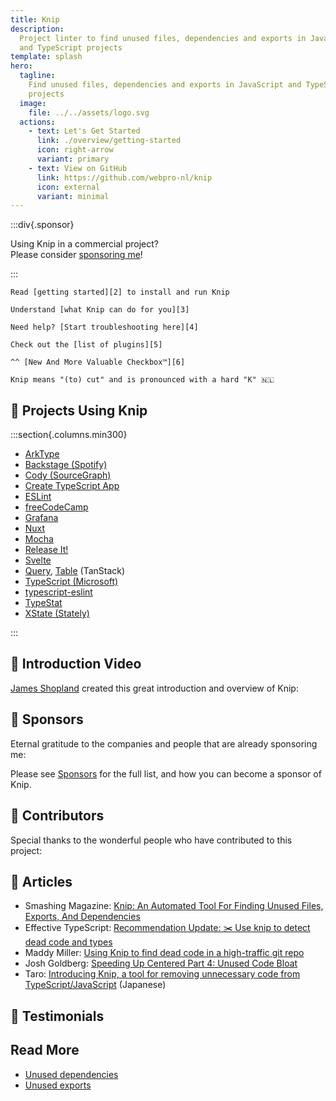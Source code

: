 ```yaml
---
title: Knip
description:
  Project linter to find unused files, dependencies and exports in JavaScript
  and TypeScript projects
template: splash
hero:
  tagline:
    Find unused files, dependencies and exports in JavaScript and TypeScript
    projects
  image:
    file: ../../assets/logo.svg
  actions:
    - text: Let's Get Started
      link: ./overview/getting-started
      icon: right-arrow
      variant: primary
    - text: View on GitHub
      link: https://github.com/webpro-nl/knip
      icon: external
      variant: minimal
---
```



:::div{.sponsor}

Using Knip in a commercial project?<br />Please consider [sponsoring me][1]!

:::

<CardGrid stagger>
  <Card title="Getting Started" icon="rocket">

    Read [getting started][2] to install and run Knip

  </Card>

  <Card title="Why Use Knip?" icon="approve-check">

    Understand [what Knip can do for you][3]

  </Card>

  <Card title="Troubleshooting" icon="warning">

    Need help? [Start troubleshooting here][4]

  </Card>

  <Card title="Plugins" icon="list-format">

    Check out the [list of plugins][5]

  </Card>

  <Card title="Works with checker.ts" icon="approve-check">

    ^^ [New And More Valuable Checkbox™️][6]

  </Card>

  <Card title="/'knɪp/" icon="translate">

    Knip means "(to) cut" and is pronounced with a hard "K" 🇳🇱

  </Card>
</CardGrid>

## 🧡 Projects Using Knip

:::section{.columns.min300}

- [ArkType][7]
- [Backstage (Spotify)][8]
- [Cody (SourceGraph)][9]
- [Create TypeScript App][10]
- [ESLint][11]
- [freeCodeCamp][12]
- [Grafana][13]
- [Nuxt][14]
- [Mocha][15]
- [Release It!][16]
- [Svelte][17]
- [Query][18], [Table][19] (TanStack)
- [TypeScript (Microsoft)][20]
- [typescript-eslint][21]
- [TypeStat][22]
- [XState (Stately)][23]

:::

## 🧡 Introduction Video

[James Shopland][24] created this great introduction and overview of Knip:

<YouTube id="uhEkgWt-pUM" />

## 🧡 Sponsors

Eternal gratitude to the companies and people that are already sponsoring me:

<Sponsors direction="row" showAll={false} />

Please see [Sponsors][1] for the full list, and how you can become a sponsor of
Knip.

## 🧡 Contributors

Special thanks to the wonderful people who have contributed to this project:

<Contributors />

## 🧡 Articles

- Smashing Magazine: [Knip: An Automated Tool For Finding Unused Files, Exports,
  And Dependencies][25]
- Effective TypeScript: [Recommendation Update: ✂️ Use knip to detect dead code
  and types][26]
- Maddy Miller: [Using Knip to find dead code in a high-traffic git repo][27]
- Josh Goldberg: [Speeding Up Centered Part 4: Unused Code Bloat][28]
- Taro: [Introducing Knip, a tool for removing unnecessary code from
  TypeScript/JavaScript][29] (Japanese)

## 🧡 Testimonials

<Tweets />

## Read More

- [Unused dependencies][30]
- [Unused exports][31]

[1]: ./sponsors
[2]: ./overview/getting-started.mdx
[3]: ./explanations/why-use-knip.md
[4]: ./guides/troubleshooting.md
[5]: ./reference/plugins.md
[6]: https://x.com/robpalmer2/status/1805502964435505559
[7]: https://github.com/arktypeio/arktype
[8]: https://github.com/backstage/backstage
[9]: https://github.com/sourcegraph/cody
[10]: https://github.com/JoshuaKGoldberg/create-typescript-app
[11]: https://github.com/eslint/eslint
[12]: https://github.com/freeCodeCamp/freeCodeCamp
[13]: https://github.com/grafana/grafana
[14]: https://github.com/nuxt/nuxt
[15]: https://github.com/mochajs/mocha
[16]: https://github.com/release-it/release-it
[17]: https://github.com/sveltejs/svelte
[18]: https://github.com/TanStack/query
[19]: https://github.com/TanStack/table
[20]: https://github.com/microsoft/TypeScript
[21]: https://github.com/typescript-eslint/typescript-eslint
[22]: https://github.com/JoshuaKGoldberg/TypeStat
[23]: https://github.com/statelyai/xstate
[24]: https://www.jamesshopland.com
[25]:
  https://www.smashingmagazine.com/2023/08/knip-automated-tool-find-unused-files-exports-dependencies/
[26]: https://effectivetypescript.com/2023/07/29/knip/
[27]: https://madelinemiller.dev/blog/knip-dead-code/
[28]:
  https://www.joshuakgoldberg.com/blog/speeding-up-centered-part-4-unused-code-bloat/
[29]: https://tech.basemachina.jp/entry/introduction-knip
[30]: ./typescript/unused-dependencies.md
[31]: ./typescript/unused-exports.md
